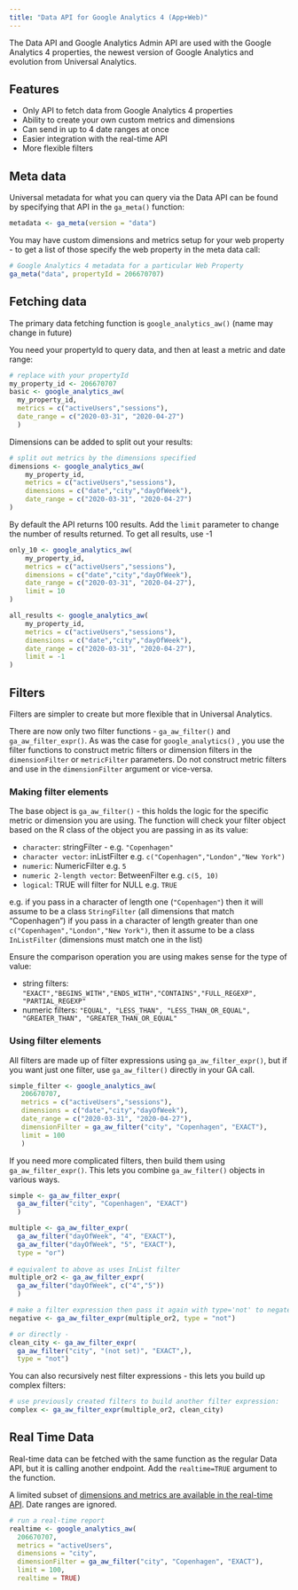 ```yaml
---
title: "Data API for Google Analytics 4 (App+Web)"
---
```


The Data API and Google Analytics Admin API are used with the Google Analytics 4 properties, the newest version of Google Analytics and evolution from Universal Analytics.  

## Features

* Only API to fetch data from Google Analytics 4 properties
* Ability to create your own custom metrics and dimensions
* Can send in up to 4 date ranges at once
* Easier integration with the real-time API
* More flexible filters

## Meta data

Universal metadata for what you can query via the Data API can be found by specifying that API in the `ga_meta()` function:

```r
metadata <- ga_meta(version = "data")
```

You may have custom dimensions and metrics setup for your web property - to get a list of those specify the web property in the meta data call:

```r
# Google Analytics 4 metadata for a particular Web Property
ga_meta("data", propertyId = 206670707)
```

## Fetching data

The primary data fetching function is `google_analytics_aw()` (name may change in future)

You need your propertyId to query data, and then at least a metric and date range:

```r
# replace with your propertyId
my_property_id <- 206670707
basic <- google_analytics_aw(
  my_property_id,
  metrics = c("activeUsers","sessions"),
  date_range = c("2020-03-31", "2020-04-27")
  )
```

Dimensions can be added to split out your results:

```r
# split out metrics by the dimensions specified
dimensions <- google_analytics_aw(
    my_property_id,
    metrics = c("activeUsers","sessions"),
    dimensions = c("date","city","dayOfWeek"),
    date_range = c("2020-03-31", "2020-04-27")
)
```

By default the API returns 100 results.  Add the `limit` parameter to change the number of results returned.  To get all results, use -1

```r
only_10 <- google_analytics_aw(
    my_property_id,
    metrics = c("activeUsers","sessions"),
    dimensions = c("date","city","dayOfWeek"),
    date_range = c("2020-03-31", "2020-04-27"),
    limit = 10
)

all_results <- google_analytics_aw(
    my_property_id,
    metrics = c("activeUsers","sessions"),
    dimensions = c("date","city","dayOfWeek"),
    date_range = c("2020-03-31", "2020-04-27"),
    limit = -1
)
```

## Filters

Filters are simpler to create but more flexible that in Universal Analytics. 

There are now only two filter functions - `ga_aw_filter()` and `ga_aw_filter_expr()`.  As was the case for `google_analytics()` , you use the filter functions to construct metric filters or dimension filters in the `dimensionFilter` or `metricFilter` parameters. Do not construct metric filters and use in the `dimensionFilter` argument or vice-versa.

### Making filter elements

The base object is `ga_aw_filter()` - this holds the logic for the specific metric or dimension you are using.  The function will check your filter object based on the R class of the object you are passing in as its value:

* `character`: stringFilter - e.g. `"Copenhagen"`
* `character vector`: inListFilter e.g. `c("Copenhagen","London","New York")`
* `numeric`: NumericFilter e.g. `5`
* `numeric 2-length vector`: BetweenFilter e.g. `c(5, 10)`
* `logical`: TRUE will filter for NULL e.g. `TRUE`

e.g. if you pass in a character of length one (`"Copenhagen"`) then it will assume to be a class `StringFilter` (all dimensions that match "Copenhagen") if you pass in a character of length greater than one `c("Copenhagen","London","New York")`, then it assume to be a class `InListFilter` (dimensions must match one in the list)

Ensure the comparison operation you are using makes sense for the type of value:

* string filters: `"EXACT","BEGINS_WITH","ENDS_WITH","CONTAINS","FULL_REGEXP", "PARTIAL_REGEXP"`
* numeric filters: `"EQUAL", "LESS_THAN", "LESS_THAN_OR_EQUAL", "GREATER_THAN", "GREATER_THAN_OR_EQUAL"`

### Using filter elements

All filters are made up of filter expressions using `ga_aw_filter_expr()`, but if you want just one filter, use `ga_aw_filter()` directly in your GA call.

```r
simple_filter <- google_analytics_aw(
   206670707,
   metrics = c("activeUsers","sessions"),
   dimensions = c("date","city","dayOfWeek"),
   date_range = c("2020-03-31", "2020-04-27"),
   dimensionFilter = ga_aw_filter("city", "Copenhagen", "EXACT"),
   limit = 100
   )
```

If you need more complicated filters, then build them using `ga_aw_filter_expr()`.  This lets you combine `ga_aw_filter()` objects in various ways.


```r
simple <- ga_aw_filter_expr(
  ga_aw_filter("city", "Copenhagen", "EXACT")
  )

multiple <- ga_aw_filter_expr(
  ga_aw_filter("dayOfWeek", "4", "EXACT"),
  ga_aw_filter("dayOfWeek", "5", "EXACT"),
  type = "or") 
   
# equivalent to above as uses InList filter
multiple_or2 <- ga_aw_filter_expr(
  ga_aw_filter("dayOfWeek", c("4","5"))
  )

# make a filter expression then pass it again with type='not' to negate it 
negative <- ga_aw_filter_expr(multiple_or2, type = "not")

# or directly - 
clean_city <- ga_aw_filter_expr(
  ga_aw_filter("city", "(not set)", "EXACT",), 
  type = "not")
```

You can also recursively nest filter expressions - this lets you build up complex filters:

```r
# use previously created filters to build another filter expression:
complex <- ga_aw_filter_expr(multiple_or2, clean_city)
```


## Real Time Data

Real-time data can be fetched with the same function as the regular Data API, but it is calling another endpoint.  Add the `realtime=TRUE` argument to the function.

A limited subset of [dimensions and metrics are available in the real-time API](https://developers.google.com/analytics/devguides/reporting/data/v1/realtime-api-schema).  Date ranges are ignored.

```r
# run a real-time report 
realtime <- google_analytics_aw(
  206670707,
  metrics = "activeUsers",
  dimensions = "city",
  dimensionFilter = ga_aw_filter("city", "Copenhagen", "EXACT"),
  limit = 100,
  realtime = TRUE)
```